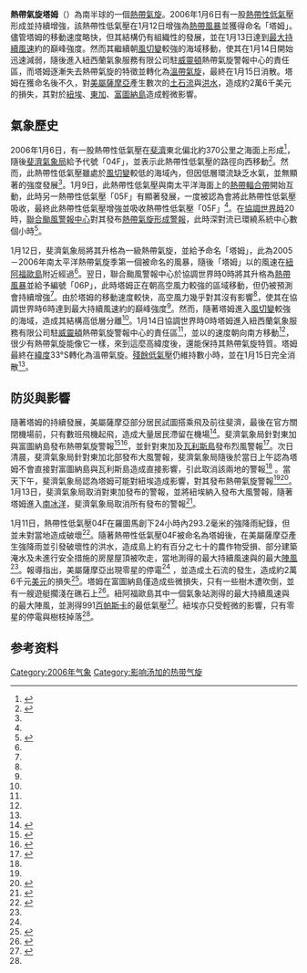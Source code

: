 {{noteTA
|G1=颱風
|1=zh-cn:协调世界时; zh-tw:世界協調時間; zh-mo:世界協調時; zh-hk:協調世界時;
}}
{{Infobox Hurricane
| Name=熱帶氣旋塔姆<br>Tropical Cyclone Tam
| Type=熱帶氣旋
| Year=2006
| Basin=Aus
| Image location=Tam 2006-01-13 2110Z.jpg
| Image name=達到巔峰狀態的塔姆。
| Formed={{start date|2006|01|06|df=y}}
| Dissipated={{end date|2006|01|14|df=y}}
| 1-min winds=40
| 10-min winds=45
| Pressure=987
| Damages=0.026
| Inflated=-1
| Fatalities=
| Areas=[[紐埃|紐埃]]、[[東加|東加]]、[[羅圖馬|羅圖馬]]、[[美屬薩摩亞|美屬薩摩亞]]、[[富圖納島_(瓦利斯和富圖納)|富圖納島]]
| Hurricane season=[[2005－2006年南太平洋熱帶氣旋季|2005－2006年南太平洋熱帶氣旋季]]
}}
'''熱帶氣旋塔姆'''（{{lang-en|Tropical Cyclone Tam}}）為南半球的一個[[熱帶氣旋|熱帶氣旋]]。2006年1月6日有一股[[熱帶性低氣壓|熱帶性低氣壓]]形成並持續增強，該熱帶性低氣壓在1月12日增強為[[熱帶風暴|熱帶風暴]]並獲得命名「塔姆」。儘管塔姆的移動速度略快，但其結構仍有組織性的發展，並在1月13日達到[[最大持續風速|最大持續風速]]約{{convert|85|km/h|m/s kn}}的巔峰強度。然而其繼續朝[[風切變|風切變]]較強的海域移動，使其在1月14日開始迅速減弱，隨後進入紐西蘭氣象服務有限公司駐[[威靈頓|威靈頓]]熱帶氣旋警報中心的責任區，而塔姆逐漸失去熱帶氣旋的特徵並轉化為[[溫帶氣旋|溫帶氣旋]]，最終在1月15日消散。塔姆在獲命名後不久，對[[美屬薩摩亞|美屬薩摩亞]]產生數次的[[土石流|土石流]]與[[洪水|洪水]]，造成約2萬6千美元的損失，其對於[[紐埃|紐埃]]、[[東加|東加]]、[[富圖納島_(瓦利斯和富圖納)|富圖納島]]造成輕微影響。

==氣象歷史==
{{storm path|Tam 2006 track.png}}
2006年1月6日，有一股熱帶性低氣壓在[[斐濟|斐濟]]東北偏北約370公里之海面上形成<ref name="GP">{{cite web|author=Gary Padgett|publisher=Typhoon 2000|date=2006-04-25|accessdate=2009-03-12|title=Monthly Tropical Weather Summary for January 2006|url=http://www.typhoon2000.ph/garyp_mgtcs/jan06sum.txt|archive-date=2009-02-24|archive-url=https://web.archive.org/web/20090224014516/http://www.typhoon2000.ph/garyp_mgtcs/jan06sum.txt|dead-url=no}}</ref>，隨後[[斐濟氣象局|斐濟氣象局]]給予代號「04F」，並表示此熱帶性低氣壓的路徑向西移動<ref name="TCR">{{cite web|author=Fiji Meteorological Service |publisher=World Meteorological Organization |year=2006 |accessdate=2009-03-12 |title=Tropical Cyclone Summary: 2005-2006 Season |url=http://www.met.gov.fj/documents/TC_Seasonal_Summary_05-061190690520.pdf |format=[[PDF|PDF]]  |archiveurl=https://www.webcitation.org/64F7esNTE?url=http://www.met.gov.fj/documents/TC_Seasonal_Summary_05-061190690520.pdf |archivedate=2011-12-27 }}</ref>。然而，此熱帶性低氣壓雖處於[[風切變|風切變]]較低的海域內，但因低層環流缺乏水氣，並無顯著的強度發展<ref name="GP"/>。1月9日，此熱帶性低氣壓與南太平洋海面上的[[熱帶輻合帶|熱帶輻合帶]]開始互動，此時另一熱帶性低氣壓「05F」有顯著發展，一度被認為會將此熱帶性低氣壓吸收，最終此熱帶性低氣壓增強並吸收熱帶性低氣壓「05F」<ref name="GP"/>。在[[協調世界時|協調世界時]]20時，[[聯合颱風警報中心|聯合颱風警報中心]]對其發布[[熱帶氣旋形成警報|熱帶氣旋形成警報]]，此時深對流已環繞系統中心數個小時<ref name="JTWC">{{cite web|author=Joint Typhoon Warning Center|publisher=Australia Severe Weather|date=2006-01-14|accessdate=2009-03-12|title=JTWC Advisories for Tropical Cyclone 06P (Tam)|url=http://australiasevereweather.com/cyclones/2006/tropical_cyclone_tam.htm|archive-date=2008-05-17|archive-url=https://web.archive.org/web/20080517121841/http://www.australiasevereweather.com/cyclones/2006/tropical_cyclone_tam.htm|dead-url=no}}</ref>。

1月12日，斐濟氣象局將其升格為一級熱帶氣旋，並給予命名「塔姆」，此為2005－2006年南太平洋熱帶氣旋季第一個被命名的風暴，隨後「塔姆」以{{convert|65|km/h|m/s kn}}的風速在[[紐阿福歐島|紐阿福歐島]]附近經過<ref name="TCR"/>。翌日，聯合颱風警報中心於協調世界時0時將其升格為[[熱帶風暴|熱帶風暴]]並給予編號「06P」，此時塔姆正在朝高空風力較強的區域移動，但仍被預測會持續增強<ref name="JTWC"/>。由於塔姆的移動速度較快，高空風力幾乎對其沒有影響<ref name="GP"/>，使其在協調世界時6時達到最大持續風速約{{convert|85|km/h|m/s kn}}的巔峰強度<ref name="TCR"/>。然而，隨著塔姆進入[[風切變|風切變]]較強的海域，造成其結構高低層分離<ref name="JTWC"/>。1月14日協調世界時0時塔姆進入紐西蘭氣象服務有限公司駐[[威靈頓|威靈頓]]熱帶氣旋警報中心的責任區<ref name="TCR"/>，並以{{convert|75|km/h|m/s kn}}的速度朝向南方移動<ref name="JTWC"/>，很少有熱帶氣旋能像它一樣，來到這麼高緯度後，還能保持其熱帶氣旋特質。塔姆最終在[[緯度|緯度]]33°S轉化為溫帶氣旋。[[後熱帶氣旋|殘餘低氣壓]]仍維持數小時，並在1月15日完全消散<ref name="GP"/>。

==防災與影響==
隨著塔姆的持續發展，美屬薩摩亞部分居民試圖搭乘飛及前往斐濟，最後在官方關閉機場前，只有數班飛機起飛，造成大量居民滯留在機場<ref name="LVN1">{{cite web|author=Staff Writer|publisher=Lohontan Valley News|date=2006-01-27|accessdate=2009-03-12|title=Hurricanes fizzle out in Samoa, where some of the policemen wear skirts|url=http://www.lahontanvalleynews.com/article/20060127/Opinion/101270011|archive-date=2011-07-27|archive-url=https://web.archive.org/web/20110727214425/http://www.lahontanvalleynews.com/article/20060127/Opinion/101270011|dead-url=no}}</ref>。斐濟氣象局針對東加與富圖納島發布熱帶氣旋警報<ref name="11-01-06">{{cite web|url=http://mtarchive.geol.iastate.edu/2006/01/11/text/Severe/Severe_11.txt|title=Weather warnings issued on January 11, 2006|date=2006-01-11|publisher=MT Archive|accessdate=2009-04-27|archive-date=2021-06-21|archive-url=https://web.archive.org/web/20210621224039/https://mtarchive.geol.iastate.edu/2006/01/11/text/Severe/Severe_11.txt|dead-url=no}}</ref><ref name="APDA1">{{cite web|author=Kevin Vang |publisher=Asia-Pacific Disaster Alerts |date=2006-01-12 |accessdate=2009-03-12 |title=Tropical Depression 04F Intensifying; Cyclone Alerts for Futuna and Tonga |url=http://www.afap.org/apcedi/2006/01/apcedi-alert-spfj-tropical-depression_12.html  |archiveurl=https://web.archive.org/web/20080517024406/http://www.afap.org/apcedi/2006/01/apcedi-alert-spfj-tropical-depression_12.html |archivedate=2008-05-17 }}</ref>，並針對東加及[[瓦利斯島|瓦利斯島]]發布烈風警報<ref name="12-01-06">{{cite web|url=http://mtarchive.geol.iastate.edu/2006/01/12/text/Severe/Severe_12.txt|title=Weather warnings issued on January 12, 2006|date=2006-01-12|publisher=MT Archive|accessdate=2009-04-27|archive-date=2021-06-21|archive-url=https://web.archive.org/web/20210621224024/https://mtarchive.geol.iastate.edu/2006/01/12/text/Severe/Severe_12.txt|dead-url=no}}</ref>。次日清晨，斐濟氣象局針對東加北部發布大風警報，斐濟氣象局隨後於當日上午認為塔姆不會直接對富圖納島與瓦利斯島造成直接影響，引此取消該兩地的警報<ref name="12-01-06"/> 。當天下午，斐濟氣象局認為塔姆可能對紐埃造成影響，對其發布熱帶氣旋警報<ref name="12-01-06"/><ref name="APDA2">{{cite web|author=Kevin Vang |publisher=Asia-Pacific Disaster Alerts |date=2006-01-13 |accessdate=2009-05-12|title=Cyclone Tam Passing Through Tonga on way to Niue |url=http://www.afap.org/apcedi/2006/01/apcedi-alert-spfj-cyclone-tam-04f-6.html |archiveurl=https://web.archive.org/web/20080724223007/http://www.afap.org/apcedi/2006/01/apcedi-alert-spfj-cyclone-tam-04f-6.html |archivedate=2008-07-24 }}</ref>。1月13日，斐濟氣象局取消對東加發布的警報，並將紐埃納入發布大風警報，隨著塔姆進入[[南冰洋|南冰洋]]，斐濟氣象局取消所有發布的警報<ref name="13-01-06">{{cite web|url=http://mtarchive.geol.iastate.edu/2006/01/13/text/Severe/Severe_13.txt|title=Weather warnings issued on January 13, 2006|date=2006-01-13|publisher=MT Archive|accessdate=2009-04-27|archive-date=2021-06-21|archive-url=https://web.archive.org/web/20210621224038/https://mtarchive.geol.iastate.edu/2006/01/13/text/Severe/Severe_13.txt|dead-url=no}}</ref>。

1月11日，熱帶性低氣壓04F在羅圖馬創下24小時內293.2毫米的強降雨紀錄，但並未對當地造成破壞<ref>{{cite report|author=Climate Services Division |title=Fiji Weather Summary: January 2006 Volume 6: Issue 1 |archiveurl=https://www.webcitation.org/6bJpR71Xp?url=http://www.wamis.org/countries/fiji/fiji200601.pdf |archivedate=2015-09-05 |date=2006-02 |accessdate=2015-09-05 |url=http://www.wamis.org/countries/fiji/fiji200601.pdf |publisher=Fiji Meteorological Service |format=PDF }}</ref>。隨著熱帶性低氣壓04F被命名為塔姆後，在美屬薩摩亞產生強降雨並引發破壞性的洪水，造成島上約有百分之七十的農作物受損、部分建築淹水及未進行安全措施的房屋屋頂被吹走，當地測得{{convert|55|km/h|m/s kn}}的最大持續風速與{{convert|95|km/h|m/s kn}}的最大[[陣風|陣風]]<ref name="NCDC"/>。報導指出，美屬薩摩亞出現零星的停電<ref name="LVN1"/> ，並造成土石流的發生，造成約2萬6千元[[美元|美元]]的損失<ref name="NCDC">{{cite web|publisher=National Climatic Data Center|year=2006|accessdate=2009-05-12|title=NCDC Event Report: American Samoa High Winds|url=http://www4.ncdc.noaa.gov/cgi-win/wwcgi.dll?wwevent~ShowEvent~642378}}{{Dead link}}</ref>。塔姆在富圖納島僅造成些微損失，只有一些樹木遭吹倒，並有一艘遊艇擱淺在礁石上<ref name="APDA3">{{cite web|author=Kevin Vang |publisher=AFAP Asia-Pacific Disaster Alerts |date=2006-01-14 |accessdate=2009-03-12|title=Cyclone Urmil develops from Tropical Depression 06F; Urmil over Tafahi and Niuatoputapu |url=http://www.afap.org/apcedi/2006/01/apcedi-alert-spsm-cyclone-urmil-06f-2.html |archiveurl=https://web.archive.org/web/20080807181434/http://www.afap.org/apcedi/2006/01/apcedi-alert-spsm-cyclone-urmil-06f-2.html |archivedate=2008-08-07 }}</ref>。紐阿福歐島其中一個氣象站測得{{convert|55|km/h|m/s kn}}的最大持續風速與{{convert|75|km/h|m/s kn}}的最大陣風，並測得991[[百帕斯卡|百帕斯卡]]的最低氣壓<ref name="Tonga">{{cite web|author=Ministry of Civil Aviation|publisher=Tonga Meteorological Service|date=2006-02-15|accessdate=2009-03-12|title=A report on Tropical Cyclones Tam and Urmil|url=http://www.met.gov.to/index_files/tc_tam_urmil_2006.pdf|format=[[PDF|PDF]]|archive-date=2008-11-19|archive-url=https://web.archive.org/web/20081119152635/http://www.met.gov.to/index_files/tc_tam_urmil_2006.pdf|dead-url=no}}</ref>。紐埃亦只受輕微的影響，只有零星的停電與樹枝掉落<ref name="GP"/>。

==参考资料==
{{reflist|2}}
{{Portalbar|热带气旋|}}
[[Category:2006年气象|Category:2006年气象]]
[[Category:影响汤加的热带气旋|Category:影响汤加的热带气旋]]
{{GA}}
